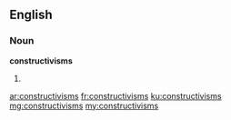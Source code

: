 ==English==

===Noun===
'''constructivisms'''

# {{plural of|constructivism}}

[[ar:constructivisms]]
[[fr:constructivisms]]
[[ku:constructivisms]]
[[mg:constructivisms]]
[[my:constructivisms]]